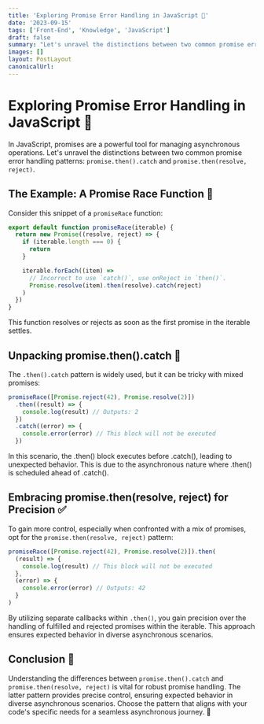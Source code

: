 ```yaml
---
title: 'Exploring Promise Error Handling in JavaScript 🚀'
date: '2023-09-15'
tags: ['Front-End', 'Knowledge', 'JavaScript']
draft: false
summary: "Let's unravel the distinctions between two common promise error handling patterns: `promise.then().catch` and `promise.then(resolve, reject)`."
images: []
layout: PostLayout
canonicalUrl:
---
```


# Exploring Promise Error Handling in JavaScript 🚀

In JavaScript, promises are a powerful tool for managing asynchronous operations. Let's unravel the distinctions between two common promise error handling patterns: `promise.then().catch` and `promise.then(resolve, reject)`.

## The Example: A Promise Race Function 🏁

Consider this snippet of a `promiseRace` function:

```js
export default function promiseRace(iterable) {
  return new Promise((resolve, reject) => {
    if (iterable.length === 0) {
      return
    }

    iterable.forEach((item) =>
      // Incorrect to use `catch()`, use onReject in `then()`.
      Promise.resolve(item).then(resolve).catch(reject)
    )
  })
}
```

This function resolves or rejects as soon as the first promise in the iterable settles.

## Unpacking promise.then().catch 🤔

The `.then().catch` pattern is widely used, but it can be tricky with mixed promises:

```js
promiseRace([Promise.reject(42), Promise.resolve(2)])
  .then((result) => {
    console.log(result) // Outputs: 2
  })
  .catch((error) => {
    console.error(error) // This block will not be executed
  })
```

In this scenario, the .then() block executes before .catch(), leading to unexpected behavior. This is due to the asynchronous nature where .then() is scheduled ahead of .catch().

## Embracing promise.then(resolve, reject) for Precision ✅

To gain more control, especially when confronted with a mix of promises, opt for the `promise.then(resolve, reject)` pattern:

```js
promiseRace([Promise.reject(42), Promise.resolve(2)]).then(
  (result) => {
    console.log(result) // This block will not be executed
  },
  (error) => {
    console.error(error) // Outputs: 42
  }
)
```

By utilizing separate callbacks within `.then()`, you gain precision over the handling of fulfilled and rejected promises within the iterable. This approach ensures expected behavior in diverse asynchronous scenarios.

## Conclusion 🎉

Understanding the differences between `promise.then().catch` and `promise.then(resolve, reject)` is vital for robust promise handling. The latter pattern provides precise control, ensuring expected behavior in diverse asynchronous scenarios. Choose the pattern that aligns with your code's specific needs for a seamless asynchronous journey. 🚀
